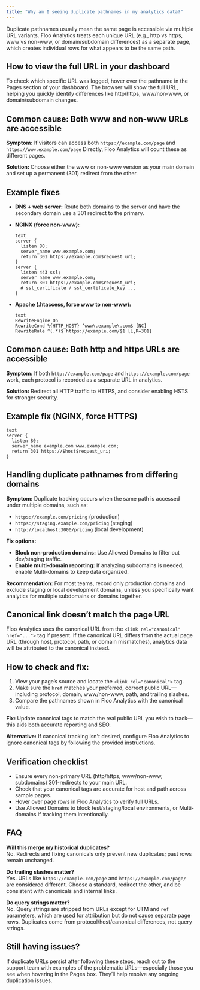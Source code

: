 ```yaml
---
title: "Why am I seeing duplicate pathnames in my analytics data?"
---
```


Duplicate pathnames usually mean the same page is accessible via multiple URL variants. Floo Analytics treats each unique URL (e.g., http vs https, www vs non-www, or domain/subdomain differences) as a separate page, which creates individual rows for what appears to be the same path.

## How to view the full URL in your dashboard

To check which specific URL was logged, hover over the pathname in the Pages section of your dashboard. The browser will show the full URL, helping you quickly identify differences like http/https, www/non-www, or domain/subdomain changes.

## Common cause: Both www and non-www URLs are accessible

**Symptom:** If visitors can access both `https://example.com/page` and `https://www.example.com/page` Directly, Floo Analytics will count these as different pages.

**Solution:** Choose either the www or non-www version as your main domain and set up a permanent (301) redirect from the other.

## Example fixes

- **DNS \+ web server:** Route both domains to the server and have the secondary domain use a 301 redirect to the primary.
- **NGINX (force non-www):**

  ```
  text
  server {
    listen 80;
    server_name www.example.com;
    return 301 https://example.com$request_uri;
  }
  server {
    listen 443 ssl;
    server_name www.example.com;
    return 301 https://example.com$request_uri;
    # ssl_certificate / ssl_certificate_key ...
  }
  ```
- **Apache (.htaccess, force www to non-www):**

  ```
  text
  RewriteEngine On
  RewriteCond %{HTTP_HOST} ^www\.example\.com$ [NC]
  RewriteRule ^(.*)$ https://example.com/$1 [L,R=301]
  ```

## Common cause: Both http and https URLs are accessible

**Symptom:** If both `http://example.com/page` and `https://example.com/page` work, each protocol is recorded as a separate URL in analytics.

**Solution:** Redirect all HTTP traffic to HTTPS, and consider enabling HSTS for stronger security.

## Example fix (NGINX, force HTTPS)

```
text
server {
  listen 80;
  server_name example.com www.example.com;
  return 301 https://$host$request_uri;
}
```

## Handling duplicate pathnames from differing domains

**Symptom:** Duplicate tracking occurs when the same path is accessed under multiple domains, such as:

- `https://example.com/pricing` (production)
- `https://staging.example.com/pricing` (staging)
- `http://localhost:3000/pricing` (local development)

**Fix options:**

- **Block non-production domains:** Use Allowed Domains to filter out dev/staging traffic.
- **Enable multi-domain reporting:** If analyzing subdomains is needed, enable Multi-domains to keep data organized.

**Recommendation:** For most teams, record only production domains and exclude staging or local development domains, unless you specifically want analytics for multiple subdomains or domains together.

## Canonical link doesn’t match the page URL

Floo Analytics uses the canonical URL from the `<link rel="canonical" href="...">` tag if present. If the canonical URL differs from the actual page URL (through host, protocol, path, or domain mismatches), analytics data will be attributed to the canonical instead.

## How to check and fix:

1. View your page’s source and locate the `<link rel="canonical">` tag.
2. Make sure the `href` matches your preferred, correct public URL—including protocol, domain, www/non-www, path, and trailing slashes.
3. Compare the pathnames shown in Floo Analytics with the canonical value.

**Fix:** Update canonical tags to match the real public URL you wish to track—this aids both accurate reporting and SEO.

**Alternative:** If canonical tracking isn't desired, configure Floo Analytics to ignore canonical tags by following the provided instructions.

## Verification checklist

- Ensure every non-primary URL (http/https, www/non-www, subdomains) 301-redirects to your main URL.
- Check that your canonical tags are accurate for host and path across sample pages.
- Hover over page rows in Floo Analytics to verify full URLs.
- Use Allowed Domains to block test/staging/local environments, or Multi-domains if tracking them intentionally.

## FAQ

**Will this merge my historical duplicates?**\
No. Redirects and fixing canonicals only prevent new duplicates; past rows remain unchanged.

**Do trailing slashes matter?**\
Yes. URLs like `https://example.com/page` and `https://example.com/page/` are considered different. Choose a standard, redirect the other, and be consistent with canonicals and internal links.

**Do query strings matter?**\
No. Query strings are stripped from URLs except for UTM and `ref` parameters, which are used for attribution but do not cause separate page rows. Duplicates come from protocol/host/canonical differences, not query strings.

## Still having issues?

If duplicate URLs persist after following these steps, reach out to the support team with examples of the problematic URLs—especially those you see when hovering in the Pages box. They’ll help resolve any ongoing duplication issues.